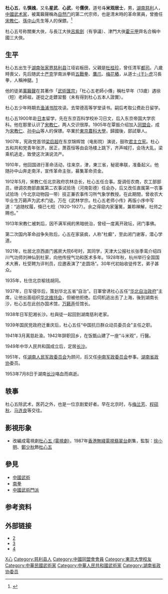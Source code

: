 '''杜心五'''{{BD|1869年||1953年|catIdx=D杜心五}}，名'''慎媿'''，又名'''星武'''、'''心武'''，号'''儒侠'''，道号'''斗米观居士'''，男，[[湖南|湖南]][[慈利|慈利]]人，[[中國|中國]][[武术家列表|武术家]]，被萬籟聲稱為[[自然门|自然门]]的第二代宗师，也是清末時的革命黨員，曾擔任[[宋教仁|宋教仁]]、[[孫中山|孫中山]]先生等人的保鏢。<ref>{{Cite book|title=简明武术辞典|author=杨武, 鲁生, 晓剑等编著|publisher=黑龙江人民出版社|year=1986|isbn=|location=哈尔滨|pages=}}</ref>

杜心五号称關東大俠，与長江大俠[[呂紫劍|呂紫劍]]（有爭議）、津門大俠[[霍元甲|霍元甲]]齊名合稱中國三大俠。

== 生平 ==
杜心五出生于[[湖南|湖南]][[张家界|张家界]][[慈利县|慈利县]]江垭岩板田，父親是[[杜桂珍|杜桂珍]]，曾任清军[[都司|都司]]。八歲時喪父，先后随武士[[严克|严克]]学南派拳術[[五戰拳|五戰拳]]、[[鷹爪|鷹爪]]、[[梅花樁|梅花樁]]，从道士[[于虎|-{于}-虎]]习長拳，人稱神腿。[https://web.archive.org/web/20070125062606/http://hst.blogdriver.com/hst/951261.html] 

他的徒弟[[萬籟聲|萬籟聲]]在其著作「[[武術匯宗|武術匯宗]]」「杜心五老師小傳」稱杜早年（13歲）遇徐（短）老師祖，遂從之走鏢習藝（未有得到杜心五本人證實）。

杜心五少年時期去[[渔浦书院|渔浦书院]]攻读。去常德高等学堂读书。嗣后考取公费赴日留学。

杜心五1900年赴[[日本|日本]]留学，先在东京百科学校补习日文，后入东京帝国大学农科。他在那里认识了[[宋教仁|宋教仁]]，两人交识很厚。1905年在覃振介绍加入[[同盟会|同盟会]]，成为[[宋教仁|宋教仁]]、[[孙中山|孙中山]]等人的保镖。卒業於[[東京農科大學|東京農科大學]]，歸國後，部試舉人。

1907年，宪政党首领[[梁启超|梁启超]]在东京锦辉馆（电影院）演说，鼓吹[[君主立宪|君主立宪]]。杜心五和共和党青年张济，居正，萧荔恒等由会场楼上跳下，齐声喊打，会场大乱，梁乘机逃走，致使这次演说流产。 

1910年，他回国进行革命活动，往来京，津，東三省，秘密串联，准备起义。他随孙中山奔走南洋，宣传革命主张，募集革命资金。

1912年5月，宋教仁任北京政府农林总长，杜心五任佥事。旋调任农商，农工部部员，继调农商部直属第二农事试验场（河南彰德）任会办，后又改任直属第一农事试验场（今北京动物园一带）技正兼农事传习所气象学教授。在此期間，曾收农大毕业生万籁声为武术门徒。万在《武林学宗。杜心五老师小传》再版小序中写道：“追随杖履，倏已七稔（1920-1927）。余之得窥内家藩篱，兼聆禅解，社师之赐也。”

1913年宋教仁被刺后，因不满军阀的黑暗统治，曾经一度离开政坛，闭门事佛。

第二次国内革命战争失败后，心五在家装疯，人称"杜癫"，至此闭门谢客，潜心学道。

1921年，杜居北京西直门酱房大院6号时，其同学，天津大公报社长张季鸾介绍四川气功师刘神仙到杜家，向他传授气功和医术多年。1928年秋，杭州举行全国国术大赛，杜受聘为评判员，应邀表演了“走圆场”。30年代初始收徒传艺，弟子甚众。

1935年，杜住北京榆钱胡同。

1937年，日军侵华后，策划华北五省“自治”。日軍曾诱社心五任“[[华北自治政府|华北自治政府]]”主席，让他出面组织[[华北维持会|华北维持会]]，但被他拒绝。后伺机逃出去了上海，後到湖南长沙，杜心五在此创办国术馆，[[万籁声|万籁声]]任馆长。

1938年日军犯湘长沙。杜與徒一起回到湖南慈利老家。

1939年国民党政府迁重庆后，杜心五任“中国抗日群众动员委员会”主任之职。

1941年3月离慈赴渝。1942年辞职回乡，在饭甑山建了一座“斗米观”，行醫。

1949年中华人民共和国成立后，定居[[长沙|长沙]]。

1951年，任[[湖南人民军政委员会|湖南人民军政委员会]]为顾问，后又任[[中南军政委员会|中南军政委员会]]参事。[[湖南省政协|湖南省政协]]委员。

1953年7月8日于湖南[[长沙|长沙]]咯血而病逝。

== 轶事 ==
杜心五除武术，医药之外，也是一位京剧爱好者。早在北京时，与[[梅兰芳|梅兰芳]]、[[程砚秋|程砚秋]]、[[马连良|马连良]]等交往。

== 影視形象 ==
* 改編成電視劇[[杜心五_(電視劇)|杜心五 (電視劇)]]，1987年[[香港無綫電視|香港無綫電視]][[翡翠台|翡翠台]]劇集，監製：[[徐小明|徐小明]]、[[鄭少秋|鄭少秋]]飾[[杜心五|杜心五]]

== 參見 ==
* [[中國武術|中國武術]]
* [[南拳|南拳]]
* [[中國武術門派|中國武術門派]]

== 参考资料 ==
{{reflist}}

== 外部链接 ==
* [https://web.archive.org/web/20070928163810/http://zitengluo.a.lunqun.com/read.php?tid=198338]
* [http://bbs.ntpu.edu.tw/gemmore/CKC&F10D871K&7] {{Wayback|url=http://bbs.ntpu.edu.tw/gemmore/CKC%26F10D871K%267 |date=20070929090736 }}
* [http://www.one101.com/htm/MINGSFQ/zjjmr/03.htm006-07/31/content_7651533.htm]{{dead link|date=2018年3月 |bot=InternetArchiveBot |fix-attempted=yes }}

{{Authority control}}
{{DEFAULTSORT:Du杜}}
[[Category:杜姓|X心]]
[[Category:慈利县人|Category:慈利县人]]
[[Category:中國同盟會會員|Category:中國同盟會會員]]
[[Category:東京大學校友|Category:東京大學校友]]
[[Category:中華民國武術家|Category:中華民國武術家]]
[[Category:中華人民共和國武術家|Category:中華人民共和國武術家]]
[[Category:湖南省政协委员|Category:湖南省政协委员]]